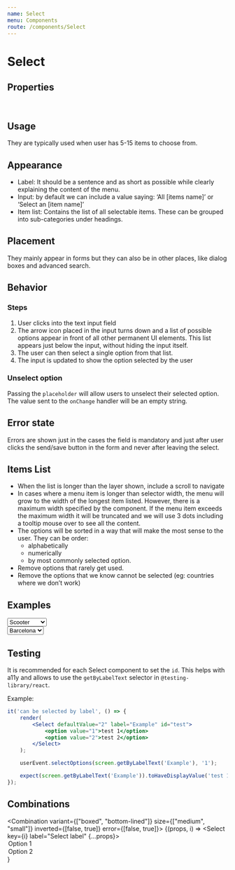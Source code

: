 ```yaml
---
name: Select
menu: Components
route: /components/Select
---
```



# Select

## Properties

<SelectPropsTable />
<br />
<StyledSystemLinks component="Select" supportedProps={ ['margin', 'width'] }/>

## Usage

They are typically used when user has 5-15 items to choose from.

## Appearance

- Label: It should be a sentence and as short as possible while clearly explaining the content of the menu.
- Input: by default we can include a value saying: ‘All [items name]’ or ‘Select an [item name]’
- Item list: Contains the list of all selectable items. These can be grouped into sub-categories under headings.

## Placement

They mainly appear in forms but they can also be in other places, like dialog boxes and advanced search.

## Behavior

### Steps

1. User clicks into the text input field
2. The arrow icon placed in the input turns down and a list of possible options appear in front of all other permanent UI elements. This list appears just below the input, without hiding the input itself.
3. The user can then select a single option from that list.
4. The input is updated to show the option selected by the user

### Unselect option

Passing the `placeholder` will allow users to unselect their selected option. The value sent to the `onChange` handler
will be an empty string.

## Error state

Errors are shown just in the cases the field is mandatory and just after user clicks the send/save button in the form and never after leaving the select.

## Items List

- When the list is longer than the layer shown, include a scroll to navigate
- In cases where a menu item is longer than selector width, the menu will grow to the width of the longest item listed. However, there is a maximum width specified by the component. If the menu item exceeds the maximum width it will be truncated and we will use 3 dots including a tooltip mouse over to see all the content.
- The options will be sorted in a way that will make the most sense to the user. They can be order:
  - alphabetically
  - numerically
  - by most commonly selected option.
- Remove options that rarely get used.
- Remove the options that we know cannot be selected (eg: countries where we don’t work)

## Examples

<Playground>
    <Select variant="bottom-lined" size="small" label="City" mb={2}>
        <option>Scooter</option>
        <option>Ride (PHV)</option>
        <option>Taxi</option>
    </Select>
    <br/>
    <Select label="City" placeholder="Select your destination">
        <option>Barcelona</option>
        <option>London</option>
        <option>Hamburg</option>
    </Select>
</Playground>

## Testing

It is recommended for each Select component to set the `id`. This helps with a11y and allows to use the
`getByLabelText` selector in `@testing-library/react`.

Example:
```jsx
it('can be selected by label', () => {
    render(
        <Select defaultValue="2" label="Example" id="test">
            <option value="1">test 1</option>
            <option value="2">test 2</option>
        </Select>
    );

    userEvent.selectOptions(screen.getByLabelText('Example'), '1');

    expect(screen.getByLabelText('Example')).toHaveDisplayValue('test 1');
});
```

## Combinations
<Combination variant={["boxed", "bottom-lined"]} size={["medium", "small"]} inverted={[false, true]} error={[false, true]}>
    {(props, i) => <Select key={i} label="Select label" {...props}><option>Option 1</option><option>Option 2</option></Select>}
</Combination>
